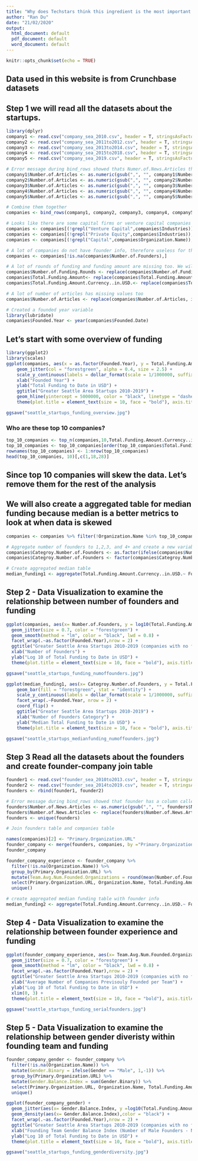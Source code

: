 ```yaml
---
title: "Why does Techstars think this ingredient is the most important one in startups?"
author: "Ran Du"
date: "21/02/2020"
output:
  html_document: default
  pdf_document: default
  word_document: default
---
```


```r
knitr::opts_chunk$set(echo = TRUE)
```

## Data used in this website is from Crunchbase datasets
## Step 1 we will read all the datasets about the startups.
```r
library(dplyr)
company1 <- read.csv("company_sea_2010.csv", header = T, stringsAsFactors = F)
company2 <- read.csv("company_sea_2011to2012.csv", header = T, stringsAsFactors = F)
company3 <- read.csv("company_sea_2013to2014.csv", header = T, stringsAsFactors = F)
company4 <- read.csv("company_sea_2015to2018.csv", header = T, stringsAsFactors = F)
company5 <- read.csv("company_sea_2019.csv", header = T, stringsAsFactors = F)

# Error message during bind_rows showed thats Numer.of.News.Articles that has comma in numeric number values
company1$Number.of.Articles <- as.numeric(gsub(",", "", company1$Number.of.Articles))
company2$Number.of.Articles <- as.numeric(gsub(",", "", company2$Number.of.Articles))
company3$Number.of.Articles <- as.numeric(gsub(",", "", company3$Number.of.Articles))
company4$Number.of.Articles <- as.numeric(gsub(",", "", company4$Number.of.Articles))
company5$Number.of.Articles <- as.numeric(gsub(",", "", company5$Number.of.Articles))

# Combine them together
companies <- bind_rows(company1, company2, company3, company4, company5)

# Looks like there are some capital firms or venture capital companies in the company that skewed the data
companies <- companies[(!grepl("Venture Capital",companies$Industries)),]
companies <- companies[(!grepl("Private Equity",companies$Industries)),]
companies <- companies[(!grepl("Capital",companies$Organization.Name)),]

# A lot of companies do not have founder info, therefore useless for this analysis. We would remove these companies.
companies <- companies[!is.na(companies$Number.of.Founders),]

# A lot of rounds of funding and funding amount are missing too. We will replace them with 0.
companies$Number.of.Funding.Rounds <- replace(companies$Number.of.Funding.Rounds, is.na(companies$Number.of.Funding.Rounds),0)
companies$Total.Funding.Amount<- replace(companies$Total.Funding.Amount, is.na(companies$Total.Funding.Amount),0)
companies$Total.Funding.Amount.Currency..in.USD.<- replace(companies$Total.Funding.Amount.Currency..in.USD., is.na(companies$Total.Funding.Amount.Currency..in.USD.),0)

# A lot of number of articles has missing values too
companies$Number.of.Articles <- replace(companies$Number.of.Articles, is.na(companies$Number.of.Articles),0)

# Created a founded year variable
library(lubridate)
companies$Founded.Year <- year(companies$Founded.Date)
```

## Let's start with some overview of funding 
```r
library(ggplot2)
library(scales)
ggplot(companies, aes(x = as.factor(Founded.Year), y = Total.Funding.Amount.Currency..in.USD.)) + 
    geom_jitter(col = "forestgreen", alpha = 0.4, size = 2.5) +
    scale_y_continuous(labels = dollar_format(scale = 1/1000000, suffix = "M")) + 
    xlab("Founded Year") +
    ylab("Total Funding to Date in USD") +
    ggtitle("Greater Seattle Area Startups 2010-2019") +
    geom_hline(yintercept = 5000000, color = "black", linetype = "dashed") +
    theme(plot.title = element_text(size = 10, face = "bold"), axis.title = element_text(size = 8), axis.text = element_text(size = 7.5))

ggsave("seattle_startups_funding_overview.jpg")
```

### Who are these top 10 companies?
```r
top_10_companies <- top_n(companies,10,Total.Funding.Amount.Currency..in.USD.)
top_10_companies <- top_10_companies[order(top_10_companies$Total.Funding.Amount.Currency..in.USD., decreasing = T),]
rownames(top_10_companies) <- 1:nrow(top_10_companies)
head(top_10_companies, 10)[,c(1,18,28)]
```

## Since top 10 companies will skew the data. Let's remove them for the rest of the analysis
## We will also create a aggregated table for median funding because median is a better metrics to look at when data is skewed
```r
companies <- companies %>% filter(!Organization.Name %in% top_10_companies$Organization.Name)

# Aggregate number of founders to 1,2,3, and 4+ and create a new variable for number of founder category
companies$Categroy.Number.of.Founders <- as.factor(ifelse(companies$Number.of.Founders == 1, "Solo", ifelse(companies$Number.of.Founders == 2, "Dynamic Duo", ifelse(companies$Number.of.Founders == 3, "Three Musketeers", "Fantastic Four and More"))))
companies$Categroy.Number.of.Founders <- factor(companies$Categroy.Number.of.Founders, c("Solo","Dynamic Duo", "Three Musketeers","Fantastic Four and More"))

# Create aggregated median table
median_funding1 <- aggregate(Total.Funding.Amount.Currency..in.USD.~ Founded.Year + Categroy.Number.of.Founders, data = companies, median)
```

## Step 2 - Data Visualization to examine the relationship between number of founders and funding
```r
ggplot(companies, aes(x= Number.of.Founders, y = log10(Total.Funding.Amount.Currency..in.USD.))) +
  geom_jitter(size = 0.7, color = "forestgreen") +
  geom_smooth(method = "lm", color = "black", lwd = 0.8) +
  facet_wrap(.~as.factor(Founded.Year),nrow = 2) +
  ggtitle("Greater Seattle Area Startups 2010-2019 (companies with no funding removed)") +
  xlab("Number of Founders") +
  ylab("Log 10 of Total Funding to Date in USD") +
  theme(plot.title = element_text(size = 10, face = "bold"), axis.title = element_text(size = 8), axis.text = element_text(size = 7.5))

ggsave("seattle_startups_funding_numoffounders.jpg")

ggplot(median_funding1, aes(x= Categroy.Number.of.Founders, y = Total.Funding.Amount.Currency..in.USD.)) +
    geom_bar(fill = "forestgreen", stat = "identity") + 
    scale_y_continuous(labels = dollar_format(scale = 1/1000000, suffix = "M")) +
    facet_wrap(.~Founded.Year, nrow = 2) +
    coord_flip() +
    ggtitle("Greater Seattle Area Startups 2010-2019") +
    xlab("Number of Founders Category") +
    ylab("Median Total Funding to Date in USD") +
    theme(plot.title = element_text(size = 10, face = "bold"), axis.title = element_text(size = 8), axis.text = element_text(size = 7.5))

ggsave("seattle_startups_medianfunding_numoffounders.jpg")

```

## Step 3 Read all the datasets about the founders and create founder-company join table
```r
founder1 <- read.csv("founder_sea_2010to2013.csv", header = T, stringsAsFactors = F)
founder2 <- read.csv("founder_sea_2014to2019.csv", header = T, stringsAsFactors = F)
founders <- rbind(founder1, founder2)

# Error message during bind_rows showed that founder has a column called Numer.of.News.Articles that has comma in numeric number values
founders$Number.of.News.Articles <- as.numeric(gsub(",", "", founders$Number.of.News.Articles))
founders$Number.of.News.Articles <- replace(founders$Number.of.News.Articles, is.na(founders$Number.of.News.Articles),0)
founders <- unique(founders)
```

```r
# Join founders table and companies table

names(companies)[2] <- "Primary.Organization.URL"
founder_company <- merge(founders, companies, by ="Primary.Organization.URL", all.x=TRUE)
founder_company

founder_company_experience <- founder_company %>% 
  filter(!is.na(Organization.Name)) %>% 
  group_by(Primary.Organization.URL) %>% 
  mutate(Team.Avg.Num.Founded.Organizations = round(mean(Number.of.Founded.Organizations-1), digits = 1)) %>%
  select(Primary.Organization.URL, Organization.Name, Total.Funding.Amount.Currency..in.USD., Founded.Year, Number.of.Founders, Team.Avg.Num.Founded.Organizations) %>% 
  unique()

# create aggregated median funding table with founder info
median_funding2 <- aggregate(Total.Funding.Amount.Currency..in.USD.~ Founded.Year + Team.Avg.Num.Founded.Organizations, data = founder_company_experience, median)
```

## Step 4 - Data Visualization to examine the relationship between founder experience and funding
```r
ggplot(founder_company_experience, aes(x= Team.Avg.Num.Founded.Organizations, y =log10(Total.Funding.Amount.Currency..in.USD. ))) +
  geom_jitter(size = 0.7, color = "forestgreen") +
  geom_smooth(method = "lm", color = "black", lwd = 0.8) +
  facet_wrap(.~as.factor(Founded.Year),nrow = 2) +
  ggtitle("Greater Seattle Area Startups 2010-2019 (companies with no funding removed)") +
  xlab("Average Number of Companies Previsouly Founded per Team") +
  ylab("Log 10 of Total Funding to Date in USD") +
  xlim(0, 3) +
  theme(plot.title = element_text(size = 10, face = "bold"), axis.title = element_text(size = 8), axis.text = element_text(size = 7.5))

ggsave("seattle_startups_funding_serialfounders.jpg")

```

## Step 5 - Data Visualization to examine the relationship between gender diveristy within founding team and funding
```r
founder_company_gender <- founder_company %>% 
  filter(!is.na(Organization.Name)) %>% 
  mutate(Gender.Binary = ifelse(Gender == "Male", 1,-1)) %>%
  group_by(Primary.Organization.URL) %>% 
  mutate(Gender.Balance.Index = sum(Gender.Binary)) %>% 
  select(Primary.Organization.URL, Organization.Name, Total.Funding.Amount.Currency..in.USD., Founded.Year, Gender.Balance.Index) %>% 
  unique()

ggplot(founder_company_gender) +
  geom_jitter(aes(x= Gender.Balance.Index, y =log10(Total.Funding.Amount.Currency..in.USD. )), size = 0.7, color = "forestgreen") +
  geom_density(aes(x= Gender.Balance.Index),color = "black") +
  facet_wrap(.~as.factor(Founded.Year),nrow = 2) +
  ggtitle("Greater Seattle Area Startups 2010-2019 (companies with no funding removed)") +
  xlab("Founding Team Gender Balance Index (Number of Male Founders - Number of Female Founders)") +
  ylab("Log 10 of Total Funding to Date in USD") +
  theme(plot.title = element_text(size = 10, face = "bold"), axis.title = element_text(size = 8), axis.text = element_text(size = 7.5))

ggsave("seattle_startups_funding_genderdiversity.jpg")
```



